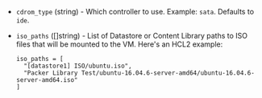 <!-- Code generated from the comments of the CDRomConfig struct in builder\vsphere\common\step_add_cdrom.go; DO NOT EDIT MANUALLY -->

- `cdrom_type` (string) - Which controller to use. Example: `sata`. Defaults to `ide`.

- `iso_paths` ([]string) - List of Datastore or Content Library paths to ISO files that will be mounted to the VM.
  Here's an HCL2 example:
  ```hcl
  iso_paths = [
    "[datastore1] ISO/ubuntu.iso",
    "Packer Library Test/ubuntu-16.04.6-server-amd64/ubuntu-16.04.6-server-amd64.iso"
  ]
  ```

<!-- End of code generated from the comments of the CDRomConfig struct in builder\vsphere\common\step_add_cdrom.go; -->
